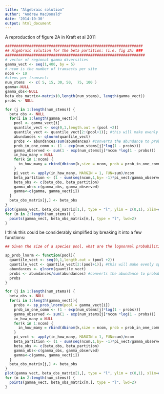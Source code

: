 ```yaml
---
title: "Algebraic solution"
author: "Andrew MacDonald"
date: '2014-10-30'
output: html_document
---
```


A reproduction of figure 2A in Kraft et al 2011

```r
###############################################################
## Algebraic solution for the beta partition: (i.e. fig 2A) ###
################################################################
# vector of regional gamma diversities
gamma_vect <- seq(1,400, by = 5)
# ncom is the number of transects per site
ncom <- 10
#stems per transect:
num_stems  <- c( 5, 15, 30, 50,  75, 100 )
gamma<-NULL
gamma_obs<-NULL
beta_obs_matrix<-matrix(0,length(num_stems), length(gamma_vect))
probs <- NULL
```

```r
for (j in 1:length(num_stems)) {
  beta_obs <- NULL
  for(i in 1:length(gamma_vect)){
    pool <- gamma_vect[i]
    quantile_vect <- seq(0,1,length.out = (pool +2))
    quantile_vect <- quantile_vect[2:(pool+1)]; #this will make evenly spaced draws from the lognormal species abundance distribution
    abundances <- qlnorm(quantile_vect)
    probs <- abundances/sum(abundances) #converts the abundance to probabilities
    prob_in_one_comm <- (1 - exp(num_stems[j]*log(1 - probs)))
    gamma_observed <- sum(1 - exp(num_stems[j]*ncom *log(1 - probs)))
    in_how_many = NULL
    for(k in 1:ncom) {
      in_how_many = rbind(dbinom(k,size = ncom, prob = prob_in_one_comm), in_how_many)
    }
    pi_vect <- apply(in_how_many, MARGIN = 1, FUN=sum)/ncom
    beta_partition <- (1 - sum(seq(ncom,1,by= -1)*pi_vect/gamma_observed))
    beta_obs <- c(beta_obs, beta_partition)
    gamma_obs<-c(gamma_obs, gamma_observed)
    gamma<-c(gamma, gamma_vect[i])
  }
  beta_obs_matrix[j,] <- beta_obs
}
plot(gamma_vect, beta_obs_matrix[1,], type = "l", ylim = c(0,1), xlim=c(0,300),xlab=expression(gamma-diversity), ylab=expression(beta -diversity), cex.lab=1.5, lwd=2, main="Algebraic solution")
for (m in 2:length(num_stems)) {
  points(gamma_vect, beta_obs_matrix[m,], type = "l", lwd=2)
}
```


I think this could be considerably simplified by breaking it into a few functions:

```r
## Given the size of a species pool, what are the lognormal probabilities of each species?

sp_prob_lnorm <- function(pool){
  quantile_vect <- seq(0,1,length.out = (pool +2))
  quantile_vect <- quantile_vect[2:(pool+1)]; #this will make evenly spaced draws from the lognormal species abundance distribution
  abundances <- qlnorm(quantile_vect)
  probs <- abundances/sum(abundances) #converts the abundance to probabilities
  probs
}
```


```r
for (j in 1:length(num_stems)) {
  beta_obs <- NULL
  for(i in 1:length(gamma_vect)){
    probs <- sp_prob_lnorm(pool = gamma_vect[i])
    prob_in_one_comm <- (1 - exp(num_stems[j]*log(1 - probs)))
    gamma_observed <- sum(1 - exp(num_stems[j]*ncom *log(1 - probs)))
    in_how_many = NULL
    for(k in 1:ncom) {
      in_how_many = rbind(dbinom(k,size = ncom, prob = prob_in_one_comm), in_how_many)
    }
    pi_vect <- apply(in_how_many, MARGIN = 1, FUN=sum)/ncom
    beta_partition <- (1 - sum(seq(ncom,1,by= -1)*pi_vect/gamma_observed))
    beta_obs <- c(beta_obs, beta_partition)
    gamma_obs<-c(gamma_obs, gamma_observed)
    gamma<-c(gamma, gamma_vect[i])
  }
  beta_obs_matrix[j,] <- beta_obs
}
plot(gamma_vect, beta_obs_matrix[1,], type = "l", ylim = c(0,1), xlim=c(0,300),xlab=expression(gamma-diversity), ylab=expression(beta -diversity), cex.lab=1.5, lwd=2, main="Algebraic solution")
for (m in 2:length(num_stems)) {
  points(gamma_vect, beta_obs_matrix[m,], type = "l", lwd=2)
}
```

